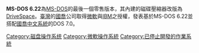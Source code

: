 {{Unreferenced|time=2017-02-21T18:03:15+00:00}}
{{Infobox_OS
| name = MS-DOS 6.22
| logo = Msdos-icon.png
| logo_size = 64px
| screenshot = [[File:StartingMsdos.png|File:StartingMsdos.png]]
| caption = MS-DOS界面
| developer = [[微软|微软]]
| family = [[MS-DOS|MS-DOS]]
| source_model = [[不開放原始碼|不開放原始碼]]
| working_state = 於2001年12月31日停止支援
| latest_release_version = 6.22
| latest_release_date = 1994年6月
| supported platforms = [[x86|x86]]
| kernel_type = [[宏内核|宏内核]]（[[MS-DOS|MS-DOS]]）
| license =  [[專有軟體|專有軟體]]
| preceded_by = [[MS-DOS_6.21|MS-DOS 6.21]]
| succeeded_by = [[MS-DOS_7.0|MS-DOS 7.0]]
| website = [https://web.archive.org/web/20140123001147/http://technet.microsoft.com/en-us/library/cc743186.aspx]
}}
'''MS-DOS 6.22'''為[[MS-DOS|MS-DOS]]的最後一個零售版本，其內建的磁碟壓縮器改版為[[DriveSpace|DriveSpace]]。[[臺灣|臺灣]]的[[國喬|國喬]]公司取得[[微軟|微軟]]與[[IBM|IBM]]之授權，發表基於MS-DOS 6.22並搭配[[國喬中文系統|國喬中文系統]]的DOS 7.0。

{{操作系统小作品}}

[[Category:磁盘操作系统|Category:磁盘操作系统]]
[[Category:微軟操作系統|Category:微軟操作系統]]
[[Category:已停止開發的作業系統|Category:已停止開發的作業系統]]